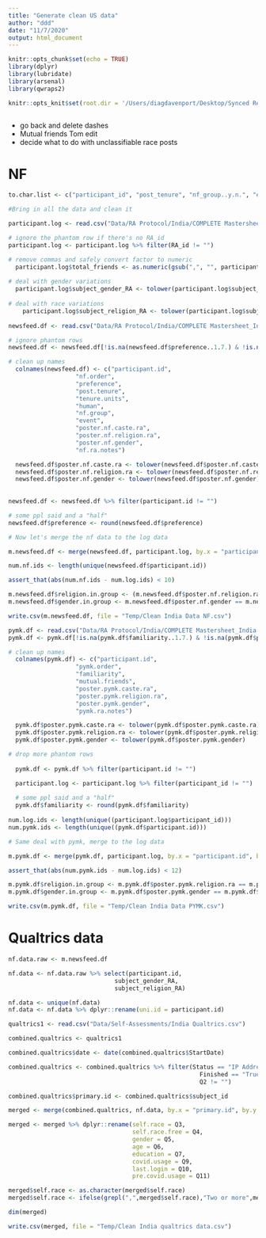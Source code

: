 ```yaml
---
title: "Generate clean US data"
author: "ddd"
date: "11/7/2020"
output: html_document
---
```


```r
knitr::opts_chunk$set(echo = TRUE)
library(dplyr)
library(lubridate)
library(arsenal)
library(qwraps2)

knitr::opts_knit$set(root.dir = '/Users/diagdavenport/Desktop/Synced Research/Ludwig/FB/Lockdown')

```

```r


```

* go back and delete dashes
* Mutual friends Tom edit
* decide what to do with unclassifiable race posts

# NF 

```r

to.char.list <- c("participant_id", "post_tenure", "nf_group..y.n.", "event..y.n.")

```

```r

#Bring in all the data and clean it

participant.log <- read.csv("Data/RA Protocol/India/COMPLETE Mastersheet_India - Participant log.csv")

# ignore the phantom row if there's no RA_id
participant.log <- participant.log %>% filter(RA_id != "")

# remove commas and safely convert factor to numeric
  participant.log$total_friends <- as.numeric(gsub(",", "", participant.log$total_friends))
  
# deal with gender variations
  participant.log$subject_gender_RA <- tolower(participant.log$subject_gender_RA)
  
# deal with race variations
    participant.log$subject_religion_RA <- tolower(participant.log$subject_religion_RA)
    
newsfeed.df <- read.csv("Data/RA Protocol/India/COMPLETE Mastersheet_India - NF.csv")

# ignore phantom rows
newsfeed.df <- newsfeed.df[!is.na(newsfeed.df$preference..1.7.) & !is.na(newsfeed.df$participant_id), 1:12] # to be considered, the row needs to have a participant ID and a preference recorded

# clean up names
  colnames(newsfeed.df) <- c("participant.id", 
                   "nf.order", 
                   "preference",
                   "post.tenure",
                   "tenure.units",
                   "human",
                   "nf.group",
                   "event",
                   "poster.nf.caste.ra",
                   "poster.nf.religion.ra",
                   "poster.nf.gender",
                   "nf.ra.notes")

  newsfeed.df$poster.nf.caste.ra <- tolower(newsfeed.df$poster.nf.caste.ra)
  newsfeed.df$poster.nf.religion.ra <- tolower(newsfeed.df$poster.nf.religion.ra)
  newsfeed.df$poster.nf.gender <- tolower(newsfeed.df$poster.nf.gender)
  
  
newsfeed.df <- newsfeed.df %>% filter(participant.id != "")  

# some ppl said and a "half"
newsfeed.df$preference <- round(newsfeed.df$preference)

# Now let's merge the nf data to the log data

m.newsfeed.df <- merge(newsfeed.df, participant.log, by.x = "participant.id", by.y = "participant_id")

num.nf.ids <- length(unique(newsfeed.df$participant.id))

assert_that(abs(num.nf.ids - num.log.ids) < 10)

m.newsfeed.df$religion.in.group <- (m.newsfeed.df$poster.nf.religion.ra == m.newsfeed.df$subject_religion_RA)
m.newsfeed.df$gender.in.group <- m.newsfeed.df$poster.nf.gender == m.newsfeed.df$subject_gender_RA

write.csv(m.newsfeed.df, file = "Temp/Clean India Data NF.csv")

```

```r
  
pymk.df <- read.csv("Data/RA Protocol/India/COMPLETE Mastersheet_India - PYMK.csv")
pymk.df <- pymk.df[!is.na(pymk.df$familiarity..1.7.) & !is.na(pymk.df$participant_id), 1:8] # to be considered, the row needs to have a participant ID and a preference recorded

# clean up names
  colnames(pymk.df) <- c("participant.id", 
                   "pymk.order", 
                   "familiarity",
                   "mutual.friends",
                   "poster.pymk.caste.ra",
                   "poster.pymk.religion.ra",
                   "poster.pymk.gender",
                   "pymk.ra.notes")

  pymk.df$poster.pymk.caste.ra <- tolower(pymk.df$poster.pymk.caste.ra)
  pymk.df$poster.pymk.religion.ra <- tolower(pymk.df$poster.pymk.religion.ra)
  pymk.df$poster.pymk.gender <- tolower(pymk.df$poster.pymk.gender)

# drop more phantom rows
  
  pymk.df <- pymk.df %>% filter(participant.id != "")

  participant.log <- participant.log %>% filter(participant_id != "")
  
  # some ppl said and a "half"
  pymk.df$familiarity <- round(pymk.df$familiarity)
  
num.log.ids <- length(unique((participant.log$participant_id)))
num.pymk.ids <- length(unique((pymk.df$participant.id)))

# Same deal with pymk, merge to the log data

m.pymk.df <- merge(pymk.df, participant.log, by.x = "participant.id", by.y = "participant_id")

assert_that(abs(num.pymk.ids - num.log.ids) < 12)

m.pymk.df$religion.in.group <- m.pymk.df$poster.pymk.religion.ra == m.pymk.df$subject_religion_RA
m.pymk.df$gender.in.group <- m.pymk.df$poster.pymk.gender == m.pymk.df$subject_gender_RA

write.csv(m.pymk.df, file = "Temp/Clean India Data PYMK.csv")

```

# Qualtrics data

```r

nf.data.raw <- m.newsfeed.df

nf.data <- nf.data.raw %>% select(participant.id,
                              subject_gender_RA,
                              subject_religion_RA)

nf.data <- unique(nf.data)
nf.data <- nf.data %>% dplyr::rename(uni.id = participant.id)

qualtrics1 <- read.csv("Data/Self-Assessments/India Qualtrics.csv")

combined.qualtrics <- qualtrics1

combined.qualtrics$date <- date(combined.qualtrics$StartDate)

combined.qualtrics <- combined.qualtrics %>% filter(Status == "IP Address" &
                                                      Finished == "True" &
                                                      Q2 != "")

combined.qualtrics$primary.id <- combined.qualtrics$subject_id

merged <- merge(combined.qualtrics, nf.data, by.x = "primary.id", by.y = "uni.id", all.x = F, all.y = T)

merged <- merged %>% dplyr::rename(self.race = Q3,
                                   self.race.free = Q4,
                                   gender = Q5,
                                   age = Q6,
                                   education = Q7,
                                   covid.usage = Q9,
                                   last.login = Q10,
                                   pre.covid.usage = Q11)

merged$self.race <- as.character(merged$self.race)
merged$self.race <- ifelse(grepl(",",merged$self.race),"Two or more",merged$self.race)

dim(merged)

write.csv(merged, file = "Temp/Clean India qualtrics data.csv")

```
